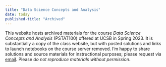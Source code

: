 ```yaml
---
title: "Data Science Concepts and Analysis"
date: today
published-title: "Archived"
---
```


This website hosts archived materials for the course *Data Science Concepts and Analysis* (PSTAT100) offered at UCSB in Spring 2023. It is substantially a copy of the class website, but with posted solutions and links to launch notebooks on the course server removed. I'm happy to share solutions and source materials for instructional purposes; please request via [email](mailto:truiz01@calpoly.edu). Please *do not reproduce materials without permission*.
